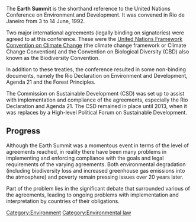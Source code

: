 The '''Earth Summit''' is the shorthand reference to the United Nations Conference on Environment and Development. It was convened in Rio de Janeiro from 3 to 14 June, 1992.

Two major international agreements (legally binding on signatories) were agreed to at this conference. These were the [[United Nations Framework Convention on Climate Change]] (the climate change framework or Climate Change Convention) and the Convention on Biological Diversity (CBD) also known as the Biodiversity Convention.

In addition to these treaties, the conference resulted in some non-binding documents, namely the Rio Declaration on Environment and Development, Agenda 21 and the Forest Principles.

The Commission on Sustainable Development (CSD) was set up to assist with implementation and compliance of the agreements, especially the Rio Declaration and Agenda 21. The CSD remained in place until 2013, when it was replaces by a High-level Political Forum on Sustainable Development.

== Progress ==
Although the Earth Summit was a momentous event in terms of the level of agreements reached, in reality there have been many problems in implementing and enforcing compliance with the goals and legal requirements of the varying agreements. Both environmental degradation (including biodiversity loss and increased greenhouse gas emissions into the atmosphere) and poverty remain pressing issues over 20 years later.

Part of the problem lies in the significant debate that surrounded various of the agreements, leading to ongoing problems with implementation and interpretation by countries of their obligations.



{{stub}}

[[Category:Environment]]
[[Category:Environmental law]]